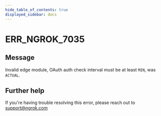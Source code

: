 ```yaml
---
hide_table_of_contents: true
displayed_sidebar: docs
---
```



# ERR_NGROK_7035

## Message

Invalid edge module, OAuth auth check interval must be at least `MIN`, was `ACTUAL`.

<ErrorDetails error="err_ngrok_7035" />

## Further help

If you're having trouble resolving this error, please reach out to [support@ngrok.com](mailto:support@ngrok.com?subject=Help%20with%20ERR_NGROK_7035)
